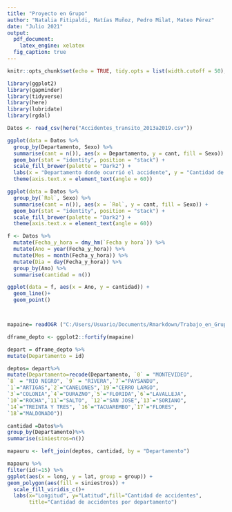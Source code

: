 ```yaml
---
title: "Proyecto en Grupo"
author: "Natalia Fitipaldi, Matías Muñoz, Pedro Milat, Mateo Pérez"
date: "Julio 2021"
output:
  pdf_document:
    latex_engine: xelatex
  fig_caption: true
---
```



```r
knitr::opts_chunk$set(echo = TRUE, tidy.opts = list(width.cutoff = 50), tidy = TRUE, fig.pos = 'h', out.extra = '', message = FALSE, warning = FALSE)
```


```r
library(ggplot2)
library(gapminder)
library(tidyverse)
library(here)
library(lubridate)
library(rgdal)

Datos <- read_csv(here("Accidentes_transito_2013a2019.csv"))
```

```r

ggplot(data = Datos %>%
  group_by(Departamento, Sexo) %>% 
  summarise(cant = n()), aes(x = Departamento, y = cant, fill = Sexo)) +
  geom_bar(stat = "identity", position = "stack") +
  scale_fill_brewer(palette = "Dark2") +
  labs(x = "Departamento donde ocurrió el accidente", y = "Cantidad de accidentes", fill = "Sexo") +
  theme(axis.text.x = element_text(angle = 60))

ggplot(data = Datos %>%
  group_by(`Rol`, Sexo) %>% 
  summarise(cant = n()), aes(x = `Rol`, y = cant, fill = Sexo)) +
  geom_bar(stat = "identity", position = "stack") +
  scale_fill_brewer(palette = "Dark2") +
  theme(axis.text.x = element_text(angle = 60))

f <- Datos %>% 
  mutate(Fecha_y_hora = dmy_hm(`Fecha y hora`)) %>% 
  mutate(Ano = year(Fecha_y_hora)) %>% 
  mutate(Mes = month(Fecha_y_hora)) %>% 
  mutate(Dia = day(Fecha_y_hora)) %>% 
  group_by(Ano) %>% 
  summarise(cantidad = n())

ggplot(data = f, aes(x = Ano, y = cantidad)) +
  geom_line()+
  geom_point()



mapaine= readOGR ("C:/Users/Usuario/Documents/Rmarkdown/Trabajo_en_Grupo","ine_depto")

dframe_depto <- ggplot2::fortify(mapaine)

depart = dframe_depto %>%
mutate(Departamento = id)

deptos= depart%>%
mutate(Departamento=recode(Departamento, `0` = "MONTEVIDEO",
`8` = "RIO NEGRO", `9` = "RIVERA",`7`="PAYSANDU",
`1`="ARTIGAS",`2`="CANELONES",`19`="CERRO LARGO",
`3`="COLONIA",`4`="DURAZNO",`5`="FLORIDA",`6`="LAVALLEJA",
`10`="ROCHA",`11`="SALTO", `12`="SAN JOSE",`13`="SORIANO",
`14`="TREINTA Y TRES", `16`="TACUAREMBO",`17`="FLORES",
`18`="MALDONADO"))

cantidad =Datos%>%
group_by(Departamento)%>%
summarise(siniestros=n())

mapauru <- left_join(deptos, cantidad, by = "Departamento")

mapauru %>%
filter(id!=15) %>%
ggplot(aes(x = long, y = lat, group = group)) +
geom_polygon(aes(fill = siniestros)) +
  scale_fill_viridis_c()+
  labs(x="Longitud", y="Latitud",fill="Cantidad de accidentes",
       title="Cantidad de accidentes por departamento")
```


